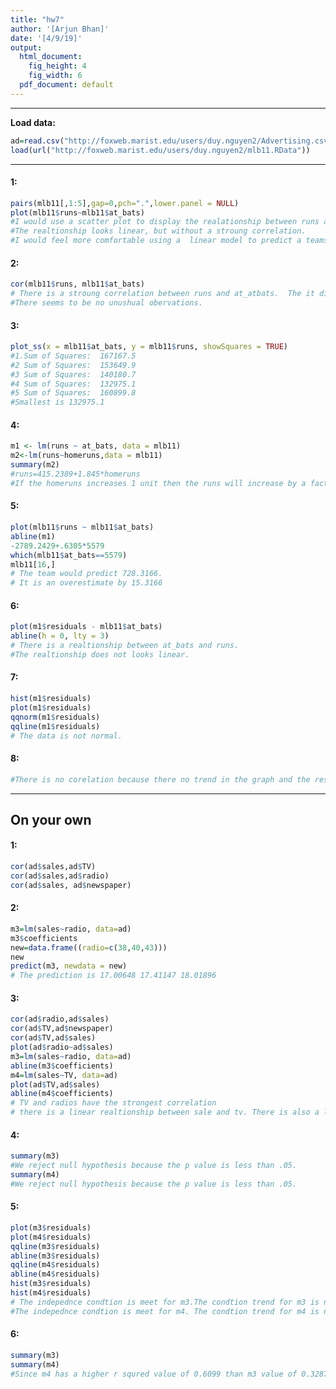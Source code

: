 ```yaml
---
title: "hw7"
author: '[Arjun Bhan]'
date: '[4/9/19]'
output:
  html_document:
    fig_height: 4
    fig_width: 6
  pdf_document: default
---
```




* * *

**Load data:**



```r
ad=read.csv("http://foxweb.marist.edu/users/duy.nguyen2/Advertising.csv",head=TRUE)
load(url("http://foxweb.marist.edu/users/duy.nguyen2/mlb11.RData"))
```

* * *

#### 1:


```r
pairs(mlb11[,1:5],gap=0,pch=".",lower.panel = NULL)
plot(mlb11$runs~mlb11$at_bats)
#I would use a scatter plot to display the realationship between runs and another numerical variable.
#The realtionship looks linear, but without a stroung correlation.
#I would feel more comfortable using a  linear model to predict a teams number of runs if I knew the team at bats since the two variable seem somewhat correlated.

```


#### 2:

```r
cor(mlb11$runs, mlb11$at_bats)
# There is a stroung correlation between runs and at_atbats.  The it dirrection of the graph is up and to the right.
#There seems to be no unushual obervations.
```


#### 3: 
```r
plot_ss(x = mlb11$at_bats, y = mlb11$runs, showSquares = TRUE)
#1.Sum of Squares:  167167.5
#2 Sum of Squares:  153649.9
#3 Sum of Squares:  140180.7
#4 Sum of Squares:  132975.1
#5 Sum of Squares:  160899.8
#Smallest is 132975.1
```

#### 4:
```r
m1 <- lm(runs ~ at_bats, data = mlb11)
m2<-lm(runs~homeruns,data = mlb11)
summary(m2)
#runs=415.2389+1.845*homeruns
#If the homeruns increases 1 unit then the runs will increase by a factor of 1.8345
```

#### 5:
```r
plot(mlb11$runs ~ mlb11$at_bats)
abline(m1)
-2789.2429+.6305*5579
which(mlb11$at_bats==5579)
mlb11[16,]
# The team would predict 728.3166.
# It is an overestimate by 15.3166
```

#### 6:
```r
plot(m1$residuals - mlb11$at_bats)
abline(h = 0, lty = 3)
# There is a realtionship between at_bats and runs.
#The realtionship does not looks linear.
```

#### 7:
```r
hist(m1$residuals)
plot(m1$residuals)
qqnorm(m1$residuals)
qqline(m1$residuals)
# The data is not normal.
```

#### 8:

```r
#There is no corelation because there no trend in the graph and the residal is independent.

```


* * *

## On your own

#### 1:
```r
cor(ad$sales,ad$TV)
cor(ad$sales,ad$radio)
cor(ad$sales, ad$newspaper)
```

#### 2:
```r
m3=lm(sales~radio, data=ad)
m3$coefficients
new=data.frame((radio=c(38,40,43)))
new
predict(m3, newdata = new)
# The prediction is 17.00648 17.41147 18.01896 
```

#### 3:
```r
cor(ad$radio,ad$sales)
cor(ad$TV,ad$newspaper)
cor(ad$TV,ad$sales)
plot(ad$radio~ad$sales)
m3=lm(sales~radio, data=ad)
abline(m3$coefficients)
m4=lm(sales~TV, data=ad)
plot(ad$TV,ad$sales)
abline(m4$coefficients)
# TV and radios have the strongest correlation 
# there is a linear realtionship between sale and tv. There is also a linear realtionship between sale and radio.
```

#### 4:
```r
summary(m3)
#We reject null hypothesis because the p value is less than .05.
summary(m4)
#We reject null hypothesis because the p value is less than .05.
```

#### 5:
```r
plot(m3$residuals)
plot(m4$residuals)
qqline(m3$residuals)
abline(m3$residuals)
qqline(m4$residuals)
abline(m4$residuals)
hist(m3$residuals)
hist(m4$residuals)
# The indepednce condtion is meet for m3.The condtion trend for m3 is not normal. The distributon of m3 seems to be normal.
#The indepednce condtion is meet for m4. The condtion trend for m4 is not normal. The distributon of m4 does not seems to be normal.

```

#### 6:
```r
summary(m3)
summary(m4)
#Since m4 has a higher r squred value of 0.6099 than m3 value of 0.3287. m3 would be considered the beter value.
```
